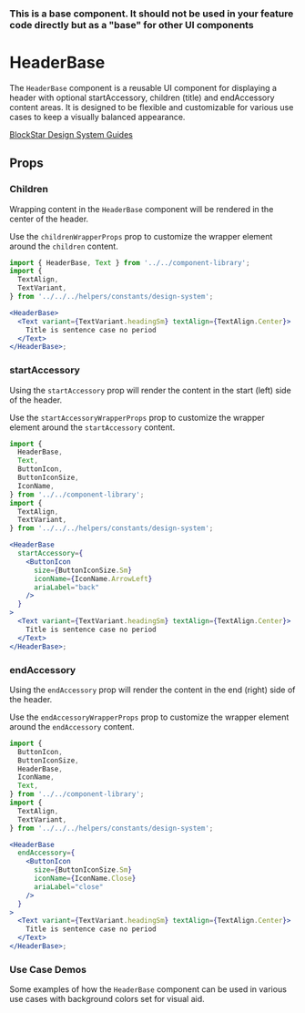 
### This is a base component. It should not be used in your feature code directly but as a "base" for other UI components

# HeaderBase

The `HeaderBase` component is a reusable UI component for displaying a header with optional startAccessory, children (title) and endAccessory content areas. It is designed to be flexible and customizable for various use cases to keep a visually balanced appearance.

[BlockStar Design System Guides](https://www.notion.so/BlockStar-Design-System-Guides-Design-f86ecc914d6b4eb6873a122b83c12940)

<Canvas>
  <Story id="components-componentlibrary-headerbase--default-story" />
</Canvas>

## Props

<ArgsTable of={HeaderBase} />

### Children

Wrapping content in the `HeaderBase` component will be rendered in the center of the header.

Use the `childrenWrapperProps` prop to customize the wrapper element around the `children` content.

<Canvas>
  <Story id="components-componentlibrary-headerbase--children" />
</Canvas>

```jsx
import { HeaderBase, Text } from '../../component-library';
import {
  TextAlign,
  TextVariant,
} from '../../../helpers/constants/design-system';

<HeaderBase>
  <Text variant={TextVariant.headingSm} textAlign={TextAlign.Center}>
    Title is sentence case no period
  </Text>
</HeaderBase>;
```

### startAccessory

Using the `startAccessory` prop will render the content in the start (left) side of the header.

Use the `startAccessoryWrapperProps` prop to customize the wrapper element around the `startAccessory` content.

<Canvas>
  <Story id="components-componentlibrary-headerbase--start-accessory" />
</Canvas>

```jsx
import {
  HeaderBase,
  Text,
  ButtonIcon,
  ButtonIconSize,
  IconName,
} from '../../component-library';
import {
  TextAlign,
  TextVariant,
} from '../../../helpers/constants/design-system';

<HeaderBase
  startAccessory={
    <ButtonIcon
      size={ButtonIconSize.Sm}
      iconName={IconName.ArrowLeft}
      ariaLabel="back"
    />
  }
>
  <Text variant={TextVariant.headingSm} textAlign={TextAlign.Center}>
    Title is sentence case no period
  </Text>
</HeaderBase>;
```

### endAccessory

Using the `endAccessory` prop will render the content in the end (right) side of the header.

Use the `endAccessoryWrapperProps` prop to customize the wrapper element around the `endAccessory` content.

<Canvas>
  <Story id="components-componentlibrary-headerbase--end-accessory" />
</Canvas>

```jsx
import {
  ButtonIcon,
  ButtonIconSize,
  HeaderBase,
  IconName,
  Text,
} from '../../component-library';
import {
  TextAlign,
  TextVariant,
} from '../../../helpers/constants/design-system';

<HeaderBase
  endAccessory={
    <ButtonIcon
      size={ButtonIconSize.Sm}
      iconName={IconName.Close}
      ariaLabel="close"
    />
  }
>
  <Text variant={TextVariant.headingSm} textAlign={TextAlign.Center}>
    Title is sentence case no period
  </Text>
</HeaderBase>;
```

### Use Case Demos

Some examples of how the `HeaderBase` component can be used in various use cases with background colors set for visual aid.

<Canvas>
  <Story id="components-componentlibrary-headerbase--use-case-demos" />
</Canvas>
